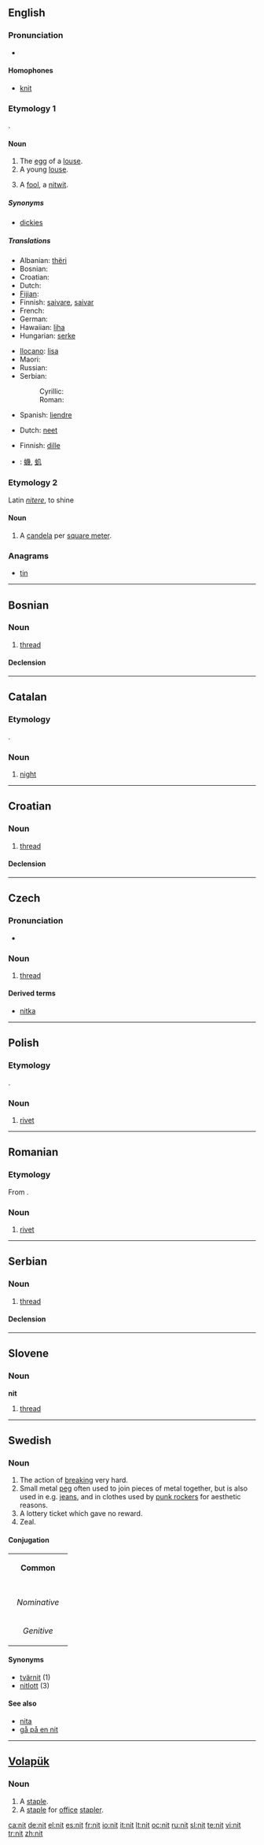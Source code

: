 ==English==
{{wikipedia|dab=nit}}

===Pronunciation===
* {{rhymes|ɪt}}

====Homophones====
* [[knit]]

===Etymology 1===
{{OE.}} {{term|hnitu|lang=ang}}.

====Noun====
{{en-noun}}

# The [[egg]] of a [[louse]].
# A young [[louse]].
# {{slang}} A [[fool]], a [[nitwit]].

=====Synonyms=====
* [[dickies]] {{qualifier|Geordie}}

=====Translations=====
{{trans-top|egg of a louse}}
* Albanian: [[thëri]] {{f|p}}
* Bosnian: {{t|bs|gnjida|f}}
* Croatian: {{t|hr|gnjida|f}}
* Dutch: {{t|nl|neet|f}}
* [[Fijian]]: {{t-|fj|lise|xs=Fijian}}
* Finnish: [[saivare]], [[saivar]]
* French: {{t+|fr|lente|f}}
* German: {{t-|de|Nisse|f}}
* Hawaiian: [[liha]]
* Hungarian: [[serke]]
{{trans-mid}}
* [[Ilocano]]: [[lisa]]
* Maori: {{t-|mi|riha|xs=Maori}}
* Russian: {{t+|ru|гнида|f|tr=gnída|sc=Cyrl}}
* Serbian:
*: Cyrillic: {{t|sr|гњида|f|sc=Cyrl}}
*: Roman: {{t|sr|gnjida|f}}
* Spanish: [[liendre]] {{f}}
{{trans-bottom}}

{{trans-top|young louse}}
* Dutch: [[neet]] {{f}}
{{trans-mid}}
{{trans-bottom}}

{{trans-top|slang: fool, nitwit}}
* Finnish: [[dille]]
{{trans-mid}}
{{trans-bottom}}

{{ttbc-top}}
* {{ttbc|CJKV Characters}}: [[蟣]], [[虮]]
{{ttbc-bottom}}

===Etymology 2===
Latin ''[[nitere]]'', to shine

====Noun====
{{en-noun}}

# A [[candela]] per [[square meter]].

===Anagrams===
* [[tin]]

----

==Bosnian==

===Noun===
{{bs-noun|g=f|niti}}

# [[thread]]

====Declension====
{{bs-decl-noun
|nit|niti
|niti|niti
|niti|nitima
|nit|niti
|niti|niti
|niću / niti|nitima
|niti|nitima
}}

----

==Catalan==

===Etymology===
{{L.|ca}} {{term|nox|lang=la}}.

===Noun===
{{ca-noun-f}}

# [[night]]

----

==Croatian==

===Noun===
{{hr-noun|g=f|niti}}

# [[thread]]

====Declension====
{{hr-decl-noun
|nit|niti
|niti|niti
|niti|nitima
|nit|niti
|niti|niti
|niti|nitima
|niću / niti|nitima
}}

----

==Czech==

===Pronunciation===
* {{audio|Cs-nit.ogg|audio}}

===Noun===
{{cs-noun|g=f}}

# [[thread]]

====Derived terms====
* [[nitka]] {{f}}

----

==Polish==

===Etymology===
{{G.|pl}} {{term|Niete|lang=de}}.

===Noun===
{{infl|pl|noun|gender=m}}

# [[rivet]]

----

==Romanian==

===Etymology===
From {{G.|ro}} {{term|Niete|lang=de}}.

===Noun===
{{infl|ro|noun|g=n}}

# [[rivet]]

----

==Serbian==

===Noun===
{{sr-noun|g=f|pl=niti|cyr=нит}}

# [[thread]]

====Declension====
{{sr-decl-noun
|nit|niti
|niti|niti
|niti|nitima
|nit|niti
|niti|niti
|niću / niti|nitima
|niti|nitima
}}

----

==Slovene==

===Noun===
'''nit''' {{f}}

# [[thread]]

----

==Swedish==

===Noun===
{{infl|sv|noun}}

# The action of [[breaking]] very hard.
# Small metal [[peg]] often used to join pieces of metal together, but is also used in e.g. [[jeans]], and in clothes used by [[punk rocker]]s for aesthetic reasons.
# A lottery ticket which gave no reward.
# Zeal.

====Conjugation====
{| border=1 cellspacing=0
| bgcolor=#FFFFF0 colspan=5 align=center | '''Common'''
|-
|- bgcolor=#FFFFF0 align=center
! rowspan=2 |
| colspan=2 width=105 | ''Singular''
| colspan=2 | ''Plural''
|- bgcolor=#FFFFF0 align=center
| width=105 | ''Indefinite''
| width=105 | ''Definite''
| width=105 | ''Indefinite''
|  width=105 | ''Definite''
|- align=center
| width=105 bgcolor=#FFFFF0 | ''Nominative''
| [[nit]]
| [[niten]]
| [[nitar]]
| [[nitarna]]
|- align=center
| width=105 bgcolor=#FFFFF0 | ''Genitive''
| [[nits]]
| [[nitens]]
| [[nitars]]
| [[nitarnas]]
|}

====Synonyms====
* [[tvärnit]] (1)
* [[nitlott]] (3)

====See also====
* [[nita]]
* [[gå på en nit]]

----

==[[Volapük]]==

===Noun===
{{infl|vo|noun}}

# A [[staple]].
# A [[staple]] for [[office]] [[stapler]].

[[ca:nit]]
[[de:nit]]
[[el:nit]]
[[es:nit]]
[[fr:nit]]
[[io:nit]]
[[it:nit]]
[[lt:nit]]
[[oc:nit]]
[[ru:nit]]
[[sl:nit]]
[[te:nit]]
[[vi:nit]]
[[tr:nit]]
[[zh:nit]]